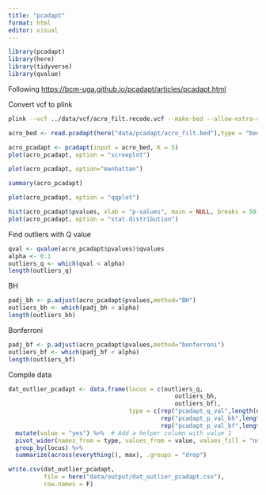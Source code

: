 ```yaml
---
title: "pcadapt"
format: html
editor: visual
---
```


```r
library(pcadapt)
library(here)
library(tidyverse)
library(qvalue)
```

Following <https://bcm-uga.github.io/pcadapt/articles/pcadapt.html>

Convert vcf to plink

```bash
plink --vcf ../data/vcf/acro_filt.recode.vcf --make-bed --allow-extra-chr --out ../data/pcadapt/acro_filt
```

```r
acro_bed <- read.pcadapt(here("data/pcadapt/acro_filt.bed"),type = "bed")
```

```r
acro_pcadapt <- pcadapt(input = acro_bed, K = 5)
plot(acro_pcadapt, option = "screeplot")
```

```r
plot(acro_pcadapt, option="manhattan")
```

```r
summary(acro_pcadapt)

plot(acro_pcadapt, option = "qqplot")
```

```r
hist(acro_pcadapt$pvalues, xlab = "p-values", main = NULL, breaks = 50, col = "orange")
plot(acro_pcadapt, option = "stat.distribution")
```

Find outliers with Q value

```r
qval <- qvalue(acro_pcadapt$pvalues)$qvalues
alpha <- 0.1
outliers_q <- which(qval < alpha)
length(outliers_q)
```

BH

```r
padj_bh <- p.adjust(acro_pcadapt$pvalues,method="BH")
outliers_bh <- which(padj_bh < alpha)
length(outliers_bh)
```

Bonferroni

```r
padj_bf <- p.adjust(acro_pcadapt$pvalues,method="bonferroni")
outliers_bf <- which(padj_bf < alpha)
length(outliers_bf)
```

Compile data

```r

dat_outlier_pcadapt <- data.frame(locus = c(outliers_q, 
                                               outliers_bh, 
                                               outliers_bf), 
                                  type = c(rep("pcadapt_q_val",length(outliers_q)), 
                                           rep("pcadapt_p_val_bh",length(outliers_bh)), 
                                           rep("pcadapt_p_val_bf",length(outliers_bf)))) %>% 
  mutate(value = "yes") %>%  # Add a helper column with value 1
  pivot_wider(names_from = type, values_from = value, values_fill = "no") %>%
  group_by(locus) %>%
  summarize(across(everything(), max), .groups = "drop")
```

```r
write.csv(dat_outlier_pcadapt,
          file = here("data/output/dat_outlier_pcadapt.csv"), 
          row.names = F)
```
